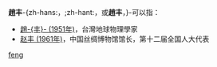 '''趙丰'''-{zh-hans:，;zh-hant:，或'''趙丰'''，}-可以指：
* [[趙丰_(1951年)|趙-{丰}- (1951年)]]，台灣地球物理學家
* [[赵丰_(1961年)|赵丰 (1961年)]]，中国丝绸博物馆馆长，第十二届全国人大代表

{{disambig}}

[[Category:二字赵姓人名消歧义|feng]]
